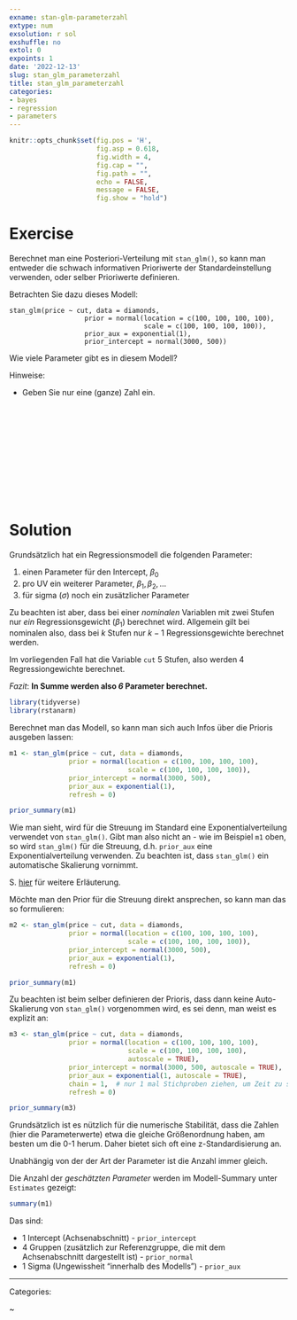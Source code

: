 ```yaml
---
exname: stan-glm-parameterzahl
extype: num
exsolution: r sol
exshuffle: no
extol: 0
expoints: 1
date: '2022-12-13'
slug: stan_glm_parameterzahl
title: stan_glm_parameterzahl
categories:
- bayes
- regression
- parameters
---
```






```r
knitr::opts_chunk$set(fig.pos = 'H',
                      fig.asp = 0.618,
                      fig.width = 4,
                      fig.cap = "", 
                      fig.path = "",
                      echo = FALSE,
                      message = FALSE,
                      fig.show = "hold")
```






# Exercise


Berechnet man eine Posteriori-Verteilung mit `stan_glm()`, 
so kann man entweder die schwach informativen Prioriwerte der Standardeinstellung verwenden, 
oder selber Prioriwerte definieren.

Betrachten Sie dazu dieses Modell:

```
stan_glm(price ~ cut, data = diamonds, 
                   prior = normal(location = c(100, 100, 100, 100),
                                  scale = c(100, 100, 100, 100)),
                   prior_aux = exponential(1),
                   prior_intercept = normal(3000, 500))
```

Wie viele Parameter gibt es in diesem Modell?

Hinweise:

- Geben Sie nur eine (ganze) Zahl ein.



</br>
</br>
</br>
</br>
</br>
</br>
</br>
</br>
</br>
</br>

# Solution


Grundsätzlich hat ein Regressionsmodell die folgenden Parameter:

1. einen Parameter für den Intercept, $\beta_0$
2. pro UV ein weiterer Parameter, $\beta_1, \beta_2, \ldots$
3. für sigma ($\sigma$) noch ein zusätzlicher Parameter

Zu beachten ist aber, dass bei einer *nominalen* Variablen mit zwei Stufen nur *ein* Regressionsgewicht ($\beta_1$) berechnet wird. Allgemein gilt bei nominalen also, dass bei $k$ Stufen nur $k-1$ Regressionsgewichte berechnet werden.

Im vorliegenden Fall hat die Variable `cut` 5 Stufen, also werden 4 Regressiongewichte berechnet.

*Fazit*: **In Summe werden also *6* Parameter berechnet.**




```r
library(tidyverse)
library(rstanarm)
```





Berechnet man das Modell, 
so kann man sich auch Infos über die Prioris ausgeben lassen:


```r
m1 <- stan_glm(price ~ cut, data = diamonds, 
               prior = normal(location = c(100, 100, 100, 100),
                              scale = c(100, 100, 100, 100)),
               prior_intercept = normal(3000, 500),
               prior_aux = exponential(1),
               refresh = 0)

prior_summary(m1)
```

Wie man sieht, 
wird für die Streuung im Standard eine Exponentialverteilung verwendet von `stan_glm()`. 
Gibt man also nicht an - wie im Beispiel `m1` oben, 
so wird `stan_glm()` für die Streuung, d.h. `prior_aux` eine Exponentialverteilung verwenden.
Zu beachten ist, dass `stan_glm()` ein automatische Skalierung vornimmt.

S. [hier](http://mc-stan.org/rstanarm/articles/priors.html#auxiliary-parameters) für weitere Erläuterung.

Möchte man den Prior für die Streuung direkt ansprechen, so kann man das so formulieren:

```r
m2 <- stan_glm(price ~ cut, data = diamonds, 
               prior = normal(location = c(100, 100, 100, 100),
                              scale = c(100, 100, 100, 100)),
               prior_intercept = normal(3000, 500),
               prior_aux = exponential(1),
               refresh = 0)

prior_summary(m1)
```

Zu beachten ist beim selber definieren der Prioris,
dass dann keine Auto-Skalierung von `stan_glm()` vorgenommen wird,
es sei denn, man weist es explizit an:

```r
m3 <- stan_glm(price ~ cut, data = diamonds, 
               prior = normal(location = c(100, 100, 100, 100),
                              scale = c(100, 100, 100, 100),
                              autoscale = TRUE),
               prior_intercept = normal(3000, 500, autoscale = TRUE),
               prior_aux = exponential(1, autoscale = TRUE),
               chain = 1,  # nur 1 mal Stichproben ziehen, um Zeit zu sparen
               refresh = 0)

prior_summary(m3)
```

Grundsätzlich ist es nützlich für die numerische Stabilität,
dass die Zahlen (hier die Parameterwerte) etwa die gleiche Größenordnung haben,
am besten um die 0-1 herum.
Daher bietet sich oft eine z-Standardisierung an.


Unabhängig von der der Art der Parameter ist die Anzahl immer gleich.

Die Anzahl der *geschätzten Parameter* werden im Modell-Summary 
unter `Estimates` gezeigt:


```r
summary(m1)
```


Das sind:

- 1 Intercept (Achsenabschnitt) - `prior_intercept`
- 4 Gruppen (zusätzlich zur Referenzgruppe, die mit dem Achsenabschnitt dargestellt ist) - `prior_normal`
- 1 Sigma (Ungewissheit "innerhalb des Modells") - `prior_aux`





---

Categories: 

~

